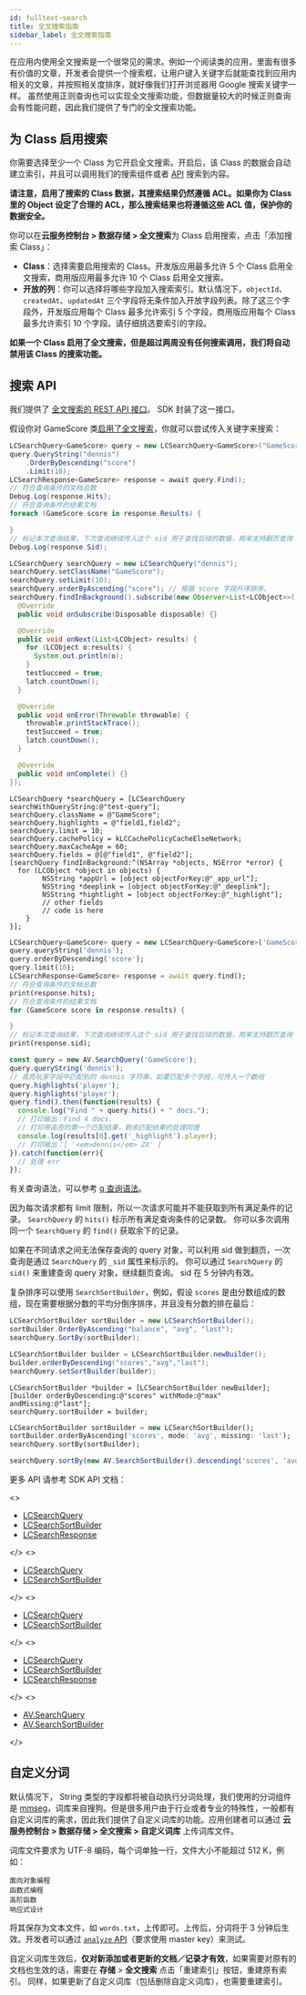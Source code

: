 ```yaml
---
id: fulltext-search
title: 全文搜索指南
sidebar_label: 全文搜索指南
---
```





在应用内使用全文搜索是一个很常见的需求。例如一个阅读类的应用，里面有很多有价值的文章，开发者会提供一个搜索框，让用户键入关键字后就能查找到应用内相关的文章，并按照相关度排序，就好像我们打开浏览器用 Google 搜索关键字一样。
虽然使用正则查询也可以实现全文搜索功能，但数据量较大的时候正则查询会有性能问题，因此我们提供了专门的全文搜索功能。

## 为 Class 启用搜索

你需要选择至少一个 Class 为它开启全文搜索。开启后，该 Class 的数据会自动建立索引，并且可以调用我们的搜索组件或者 [API](#搜索_API) 搜索到内容。

**请注意，启用了搜索的 Class 数据，其搜索结果仍然遵循 ACL。如果你为 Class 里的 Object 设定了合理的 ACL，那么搜索结果也将遵循这些 ACL 值，保护你的数据安全。**

你可以在**云服务控制台 > 数据存储 > 全文搜索**为 Class 启用搜索，点击「添加搜索 Class」：

- **Class**：选择需要启用搜索的 Class。开发版应用最多允许 5 个 Class 启用全文搜索，商用版应用最多允许 10 个 Class 启用全文搜索。
- **开放的列**：你可以选择将哪些字段加入搜索索引。默认情况下，`objectId`、`createdAt`、`updatedAt` 三个字段将无条件加入开放字段列表。除了这三个字段外，开发版应用每个 Class 最多允许索引 5 个字段，商用版应用每个 Class 最多允许索引 10 个字段。请仔细挑选要索引的字段。

**如果一个 Class 启用了全文搜索，但是超过两周没有任何搜索调用，我们将自动禁用该 Class 的搜索功能。**

## 搜索 API

我们提供了 [全文搜索的 REST API 接口](/v2/sdk/storage/guide/fulltext-search-rest)。
SDK 封装了这一接口。

假设你对 GameScore 类[启用了全文搜索](#为_Class_启用搜索)，你就可以尝试传入关键字来搜索：

<MultiLang>

```cs
LCSearchQuery<GameScore> query = new LCSearchQuery<GameScore>("GameScore");
query.QueryString("dennis")
    .OrderByDescending("score")
    .Limit(10);
LCSearchResponse<GameScore> response = await query.Find();
// 符合查询条件的文档总数
Debug.Log(response.Hits);
// 符合查询条件的结果文档
foreach (GameScore score in response.Results) {

}
// 标记本次查询结果，下次查询继续传入这个 sid 用于查找后续的数据，用来支持翻页查询
Debug.Log(response.Sid);
```
```java
LCSearchQuery searchQuery = new LCSearchQuery("dennis");
searchQuery.setClassName("GameScore");
searchQuery.setLimit(10);
searchQuery.orderByAscending("score"); // 根据 score 字段升序排序。
searchQuery.findInBackground().subscribe(new Observer<List<LCObject>>() {
  @Override
  public void onSubscribe(Disposable disposable) {}

  @Override
  public void onNext(List<LCObject> results) {
    for (LCObject o:results) {
      System.out.println(o);
    }
    testSucceed = true;
    latch.countDown();
  }

  @Override
  public void onError(Throwable throwable) {
    throwable.printStackTrace();
    testSucceed = true;
    latch.countDown();
  }

  @Override
  public void onComplete() {}
});
```
```objc
LCSearchQuery *searchQuery = [LCSearchQuery searchWithQueryString:@"test-query"];
searchQuery.className = @"GameScore";
searchQuery.highlights = @"field1,field2";
searchQuery.limit = 10;
searchQuery.cachePolicy = kLCCachePolicyCacheElseNetwork;
searchQuery.maxCacheAge = 60;
searchQuery.fields = @[@"field1", @"field2"];
[searchQuery findInBackground:^(NSArray *objects, NSError *error) {
  for (LCObject *object in objects) {
        NSString *appUrl = [object objectForKey:@"_app_url"];
        NSString *deeplink = [object objectForKey:@"_deeplink"];
        NSString *hightlight = [object objectForKey:@"_highlight"];
        // other fields
        // code is here
    }
}];
```
```dart
LCSearchQuery<GameScore> query = new LCSearchQuery<GameScore>('GameScore');
query.queryString('dennis');
query.orderByDescending('score');
query.limit(10);
LCSearchResponse<GameScore> response = await query.find();
// 符合查询条件的文档总数
print(response.hits);
// 符合查询条件的结果文档
for (GameScore score in response.results) {

}
// 标记本次查询结果，下次查询继续传入这个 sid 用于查找后续的数据，用来支持翻页查询
print(response.sid);
```
```js
const query = new AV.SearchQuery('GameScore');
query.queryString('dennis');
// 高亮玩家字段中匹配到的 dennis 字符串，如要匹配多个字段，可传入一个数组
query.highlights('player'); 
query.highlights('player'); 
query.find().then(function(results) {
  console.log("Find " + query.hits() + " docs.");
  // 打印输出：Find 4 docs.
  // 打印带高亮的第一个匹配结果，剩余匹配结果的处理同理
  console.log(results[0].get('_highlight').player);
  // 打印输出：[ '<em>dennis</em> ZX' ]
}).catch(function(err){
  // 处理 err
});
```

</MultiLang>


有关查询语法，可以参考 [q 查询语法](/v2/sdk/storage/guide/fulltext-search-rest#q_查询语法)。

因为每次请求都有 limit 限制，所以一次请求可能并不能获取到所有满足条件的记录。
`SearchQuery` 的 `hits()` 标示所有满足查询条件的记录数。
你可以多次调用同一个 `SearchQuery` 的 `find()` 获取余下的记录。

如果在不同请求之间无法保存查询的 query 对象，可以利用 sid 做到翻页，一次查询是通过 `SearchQuery` 的 `_sid` 属性来标示的。
你可以通过 `SearchQuery` 的 `sid()` 来重建查询 query 对象，继续翻页查询。
sid 在 5 分钟内有效。

复杂排序可以使用 `SearchSortBuilder`，例如，假设 `scores` 是由分数组成的数组，现在需要根据分数的平均分倒序排序，并且没有分数的排在最后：

<MultiLang>

```cs
LCSearchSortBuilder sortBuilder = new LCSearchSortBuilder();
sortBuilder.OrderByAscending("balance", "avg", "last");
searchQuery.SortBy(sortBuilder);
```
```java
LCSearchSortBuilder builder = LCSearchSortBuilder.newBuilder();
builder.orderByDescending("scores","avg","last");
searchQuery.setSortBuilder(builder);
```
```objc
LCSearchSortBuilder *builder = [LCSearchSortBuilder newBuilder];
[builder orderByDescending:@"scores" withMode:@"max" andMissing:@"last"];
searchQuery.sortBuilder = builder;
```
```dart
LCSearchSortBuilder sortBuilder = new LCSearchSortBuilder();
sortBuilder.orderByAscending('scores', mode: 'avg', missing: 'last');
searchQuery.sortBy(sortBuilder);
```
```js
searchQuery.sortBy(new AV.SearchSortBuilder().descending('scores', 'avg', 'last'));
```

</MultiLang>

更多 API 请参考 SDK API 文档：

<MultiLang>

<>

- [LCSearchQuery](https://leancloud.github.io/csharp-sdk/html/classLeanCloud_1_1Storage_1_1LCSearchQuery.html)
- [LCSearchSortBuilder](https://leancloud.github.io/csharp-sdk/html/classLeanCloud_1_1Storage_1_1LCSearchSortBuilder.html)
- [LCSearchResponse](https://leancloud.github.io/csharp-sdk/html/classLeanCloud_1_1Storage_1_1LCSearchResponse.html)

</>
<>

- [LCSearchQuery](https://leancloud.cn/api-docs/android/index.html)
- [LCSearchSortBuilder](https://leancloud.cn/api-docs/android/index.html)

</>
<>

- [LCSearchQuery](https://leancloud.cn/api-docs/iOS/Classes/LCSearchQuery.html)
- [LCSearchSortBuilder](https://leancloud.cn/api-docs/iOS/Classes/LCSearchSortBuilder.html)

</>
<>

- [LCSearchQuery](https://pub.dev/documentation/leancloud_storage/latest/leancloud_storage/LCSearchQuery-class.html)
- [LCSearchSortBuilder](https://pub.dev/documentation/leancloud_storage/latest/leancloud_storage/LCSearchSortBuilder-class.html)
- [LCSearchResponse](https://pub.dev/documentation/leancloud_storage/latest/leancloud_storage/LCSearchResponse-class.html)

</>
<>

- [AV.SearchQuery](https://leancloud.github.io/javascript-sdk/docs/AV.SearchQuery.html)
- [AV.SearchSortBuilder](https://leancloud.github.io/javascript-sdk/docs/AV.SearchSortBuilder.html)

</>

</MultiLang>


## 自定义分词

默认情况下， String 类型的字段都将被自动执行分词处理，我们使用的分词组件是 [mmseg](https://github.com/medcl/elasticsearch-analysis-mmseg)，词库来自搜狗。但是很多用户由于行业或者专业的特殊性，一般都有自定义词库的需求，因此我们提供了自定义词库的功能。应用创建者可以通过 **云服务控制台 > 数据存储 > 全文搜索 > 自定义词库** 上传词库文件。

词库文件要求为 UTF-8 编码，每个词单独一行，文件大小不能超过 512 K，例如：

```
面向对象编程
函数式编程
高阶函数
响应式设计
```

将其保存为文本文件，如 `words.txt`，上传即可。上传后，分词将于 3 分钟后生效。开发者可以通过 [`analyze` API](/v2/sdk/storage/guide/fulltext-search-rest#分词结果查询)（要求使用 master key）来测试。

自定义词库生效后，**仅对新添加或者更新的文档／记录才有效**，如果需要对原有的文档也生效的话，需要在 **存储** > **全文搜索** 点击「重建索引」按钮，重建原有索引。
同样，如果更新了自定义词库（包括删除自定义词库），也需要重建索引。
